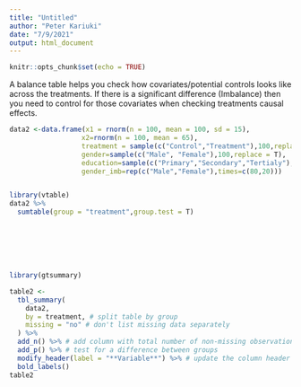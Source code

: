 ```yaml
---
title: "Untitled"
author: "Peter Kariuki"
date: "7/9/2021"
output: html_document
---
```


```r
knitr::opts_chunk$set(echo = TRUE)
```

A balance table helps you check how covariates/potential controls looks like across the treatments. If there is a significant difference (Imbalance) then you need to control for those covariates when checking treatments causal effects.
```r

data2 <-data.frame(x1 = rnorm(n = 100, mean = 100, sd = 15), 
                  x2=rnorm(n = 100, mean = 65), 
                  treatment = sample(c("Control","Treatment"),100,replace = T),
                  gender=sample(c("Male", "Female"),100,replace = T),
                  education=sample(c("Primary","Secondary","Tertialy"),100,replace = T),
                  gender_imb=rep(c("Male","Female"),times=c(80,20)))


library(vtable)
data2 %>% 
  sumtable(group = "treatment",group.test = T)








```

```r
library(gtsummary)

table2 <- 
  tbl_summary(
    data2,
    by = treatment, # split table by group
    missing = "no" # don't list missing data separately
  ) %>%
  add_n() %>% # add column with total number of non-missing observations
  add_p() %>% # test for a difference between groups
  modify_header(label = "**Variable**") %>% # update the column header
  bold_labels() 
table2
```

